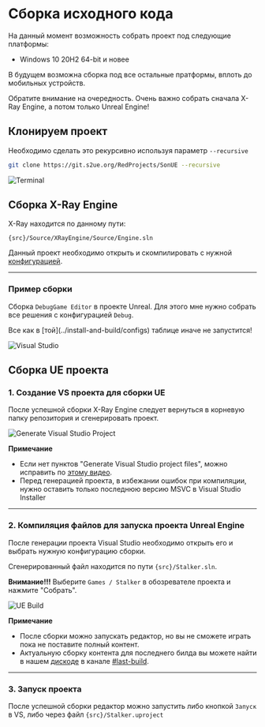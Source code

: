 
# Сборка исходного кода
На данный момент возможность собрать проект под следующие платформы:
- Windows 10 20H2 64-bit и новее

В будущем возможна сборка под все остальные пратформы, вплоть до мобильных устройств.

<Callout type="info" emoji="ℹ️">
  Обратите внимание на очередность. Очень важно собрать сначала X-Ray Engine, а потом только Unreal Engine!
</Callout>

## Клонируем проект
Необходимо сделать это рекурсивно используя параметр `--recursive`

```bash
git clone https://git.s2ue.org/RedProjects/SonUE --recursive
```

![Terminal](./build.ru/img/git-clone.png)

## Сборка X-Ray Engine
X-Ray находится по данному пути:

```path
{src}/Source/XRayEngine/Source/Engine.sln
```

Данный проект необходимо открыть и скомпилировать с нужной [конфигурацией](../install-and-build/configs).

---

### Пример сборки
Сборка `DebugGame Editor` в проекте Unreal. Для этого мне нужно собрать все решения с конфигурацией `Debug`.

<Callout type="warning" emoji="⚠️">
  Все как в [той](../install-and-build/configs) таблице иначе не запустится!
</Callout>

![Visual Studio](./build.ru/img/xray-build.png)

## Сборка UE проекта

### 1. Создание VS проекта для сборки UE
После успешной сборки X-Ray Engine следует вернуться в корневую папку репозитория и сгенерировать проект.

![Generate Visual Studio Project](./build.ru/img/generate-vs-project.png)

**Примечание**
* Если нет пунктов "Generate Visual Studio project files", можно исправить по [этому видео](https://www.youtube.com/watch?v=MZu5EB2UfiA).
* Перед генерацией проекта, в избежании ошибок при компиляции, нужно оставить только последнюю версию MSVC в Visual Studio Installer

---

### 2. Компиляция файлов для запуска проекта Unreal Engine
После генерации проекта Visual Studio необходимо открыть его и выбрать нужную конфигурацию сборки.

Сгенерированный файл находится по пути `{src}/Stalker.sln`.

**Внимание!!!** Выберите `Games / Stalker` в обозревателе проекта и нажмите "Собрать".

![UE Build](./build.ru/img/ue-build.png)

**Примечание**
* После сборки можно запускать редактор, но вы не сможете играть пока не поставите полный контент.
* Актуальную сборку контента для последнего билда вы можете найти в нашем [дискоде](https://discord.gg/red-projects-530968529311367178) в канале [#last-build](https://discord.com/channels/530968529311367178/1085389969675268196).

---

### 3. Запуск проекта
После успешной сборки редактор можно запустить либо кнопкой `Запуск` в VS, либо через файл `{src}/Stalker.uproject`
